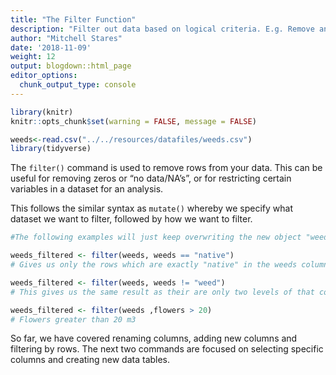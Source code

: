 ```yaml
---
title: "The Filter Function"
description: "Filter out data based on logical criteria. E.g. Remove any values < 10"
author: "Mitchell Stares"
date: '2018-11-09'
weight: 12
output: blogdown::html_page
editor_options:
  chunk_output_type: console
---
```


```r
library(knitr)
knitr::opts_chunk$set(warning = FALSE, message = FALSE)
```

```r
weeds<-read.csv("../../resources/datafiles/weeds.csv")
library(tidyverse)
```

The `filter()` command is used to remove rows from your data. This can be useful for removing zeros or "no data/NA's", or for restricting certain variables in a dataset for an analysis.

This follows the similar syntax as `mutate()` whereby we specify what dataset we want to filter, followed by how we want to filter.

```r
#The following examples will just keep overwriting the new object "weeds_filtered"

weeds_filtered <- filter(weeds, weeds == "native") 
# Gives us only the rows which are exactly "native" in the weeds column. 

weeds_filtered <- filter(weeds, weeds != "weed") 
# This gives us the same result as their are only two levels of that column. The != means "not equal to"

weeds_filtered <- filter(weeds ,flowers > 20) 
# Flowers greater than 20 m3

```

So far, we have covered renaming columns, adding new columns and filtering by rows. The next two commands are focused on selecting specific columns and creating new data tables.
